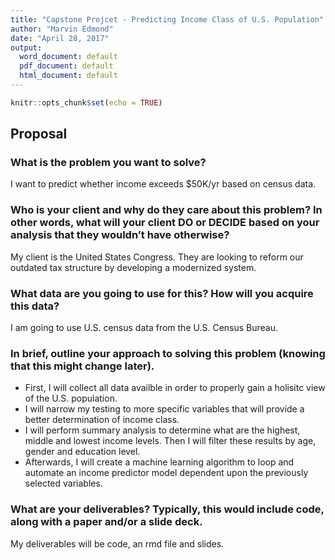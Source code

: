 ---
title: "Capstone Projcet - Predicting Income Class of U.S. Population"
author: "Marvin Edmond"
date: "April 28, 2017"
output:
  word_document: default
  pdf_document: default
  html_document: default
---

```{r setup, include=FALSE}
knitr::opts_chunk$set(echo = TRUE)
```

## Proposal

### What is the problem you want to solve?

I want to predict whether income exceeds $50K/yr based on census data.

### Who is your client and why do they care about this problem? In other words, what will your client DO or DECIDE based on your analysis that they wouldn't have otherwise?

My client is the United States Congress. They are looking to reform our outdated tax structure by developing a modernized system.

### What data are you going to use for this? How will you acquire this data?

I am going to use U.S. census data from the U.S. Census Bureau.

### In brief, outline your approach to solving this problem (knowing that this might change later).

* First, I will collect all data availble in order to properly gain a holisitc view of the U.S. population. 
* I will narrow my testing to more specific variables that will provide a better determination of income class. 
* I will perform summary analysis to determine what are the highest, middle and lowest income levels. Then I will filter these results by age, gender and education level.
* Afterwards, I will create a machine learning algorithm to loop and automate an income predictor model dependent upon the previously selected variables.

### What are your deliverables? Typically, this would include code, along with a paper and/or a slide deck.

My deliverables will be code, an rmd file and slides.
